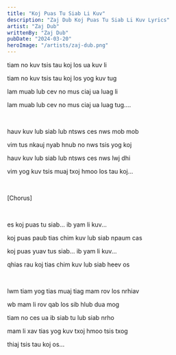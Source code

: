 ```yaml
---
title: "Koj Puas Tu Siab Li Kuv"
description: "Zaj Dub Koj Puas Tu Siab Li Kuv Lyrics"
artist: "Zaj Dub"
writtenBy: "Zaj Dub"
pubDate: "2024-03-20"
heroImage: "/artists/zaj-dub.png"
---
```


tiam no kuv tsis tau koj los ua kuv li

tiam no kuv tsis tau koj los yog kuv tug

lam muab lub cev no mus ciaj ua luag li

lam muab lub cev no mus ciaj ua luag tug....

<br />

hauv kuv lub siab lub ntsws ces nws mob mob

vim tus nkauj nyab hnub no nws tsis yog koj

hauv kuv lub siab lub ntsws ces nws lwj dhi

vim yog kuv tsis muaj txoj hmoo los tau koj...

<br />

[Chorus]

<br />

es koj puas tu siab... ib yam li kuv...

koj puas paub tias chim kuv lub siab npaum cas

koj puas yuav tus siab... ib yam li kuv...

qhias rau koj tias chim kuv lub siab heev os

<br />

lwm tiam yog tias muaj tiag mam rov los nrhiav

wb mam li rov qab los sib hlub dua mog

tiam no ces ua ib siab tu lub siab nrho

mam li xav tias yog kuv txoj hmoo tsis txog

thiaj tsis tau koj os...
